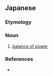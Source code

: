 ==Japanese==
{{ja-kanjitab|せい|りょく|きん|こう|yomi=on}}

===Etymology===
{{compound|勢力|均衡|t1=power|t2=balance|lang=ja}}

===Noun===
{{ja-noun|せいりょく きんこう}}

# [[balance of power]]

===References===
* {{R:Kojien}}